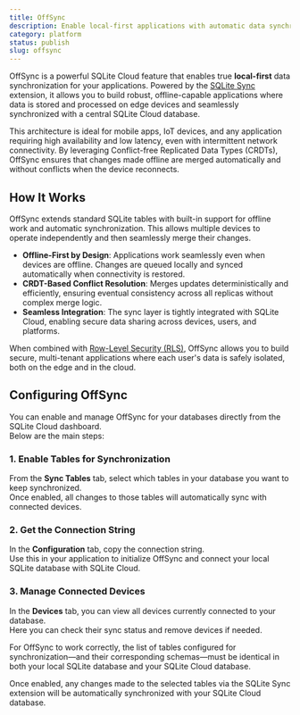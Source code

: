 ```yaml
---
title: OffSync
description: Enable local-first applications with automatic data synchronization between edge devices and SQLite Cloud.
category: platform
status: publish
slug: offsync
---
```






OffSync is a powerful SQLite Cloud feature that enables true **local-first** data synchronization for your applications. Powered by the [SQLite Sync](https://github.com/sqliteai/sqlite-sync) extension, it allows you to build robust, offline-capable applications where data is stored and processed on edge devices and seamlessly synchronized with a central SQLite Cloud database.

This architecture is ideal for mobile apps, IoT devices, and any application requiring high availability and low latency, even with intermittent network connectivity. By leveraging Conflict-free Replicated Data Types (CRDTs), OffSync ensures that changes made offline are merged automatically and without conflicts when the device reconnects.

## How It Works

OffSync extends standard SQLite tables with built-in support for offline work and automatic synchronization. This allows multiple devices to operate independently and then seamlessly merge their changes.

- **Offline-First by Design**: Applications work seamlessly even when devices are offline. Changes are queued locally and synced automatically when connectivity is restored.
- **CRDT-Based Conflict Resolution**: Merges updates deterministically and efficiently, ensuring eventual consistency across all replicas without complex merge logic.
- **Seamless Integration**: The sync layer is tightly integrated with SQLite Cloud, enabling secure data sharing across devices, users, and platforms.

When combined with [Row-Level Security (RLS)](/docs/rls), OffSync allows you to build secure, multi-tenant applications where each user's data is safely isolated, both on the edge and in the cloud.

## Configuring OffSync

You can enable and manage OffSync for your databases directly from the SQLite Cloud dashboard.  
Below are the main steps:

### 1. Enable Tables for Synchronization
From the **Sync Tables** tab, select which tables in your database you want to keep synchronized.  
Once enabled, all changes to those tables will automatically sync with connected devices.

<VideoPlayer src={enableSync} />


### 2. Get the Connection String
In the **Configuration** tab, copy the connection string.  
Use this in your application to initialize OffSync and connect your local SQLite database with SQLite Cloud.

<VideoPlayer src={connectionUrlSync} />


### 3. Manage Connected Devices
In the **Devices** tab, you can view all devices currently connected to your database.  
Here you can check their sync status and remove devices if needed.

<VideoPlayer src={devicesSync} />

<Callout type="note" title="Matching Schemas and Tables">
For OffSync to work correctly, the list of tables configured for synchronization—and their corresponding schemas—must be identical in both your local SQLite database and your SQLite Cloud database.
</Callout>

Once enabled, any changes made to the selected tables via the SQLite Sync extension will be automatically synchronized with your SQLite Cloud database.
